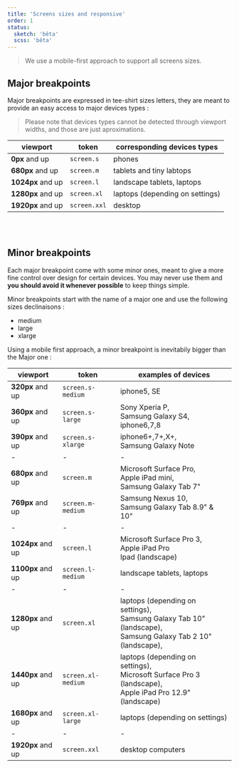 ```yaml
---
title: 'Screens sizes and responsive'
order: 1
status:
  sketch: 'bêta'
  scss: 'bêta'
---
```


> We use a mobile-first approach to support all screens sizes.

## Major breakpoints

Major breakpoints are expressed in tee-shirt sizes letters, they are meant to provide an easy access to major devices types :

> Please note that devices types cannot be detected through viewport widths, and those are just aproximations.

| viewport          | token       | corresponding devices types |
| ----------------- | ----------- | --------------------------- |
| **0px** and up    | `screen.s`  | phones                      |
| **680px** and up  | `screen.m`  | tablets and tiny labtops    |
| **1024px** and up | `screen.l`  | landscape tablets, laptops  |
| **1280px** and up | `screen.xl` | laptops (depending on settings)                   |
| **1920px** and up | `screen.xxl` | desktop                    |

<br />

<br />

## Minor breakpoints

Each major breakpoint come with some minor ones, meant to give a more fine control over design for certain devices. You may never use them and **you should avoid it whenever possible** to keep things simple.

Minor breakpoints start with the name of a major one and use the following sizes declinaisons :

- medium
- large
- xlarge

Using a mobile first approach, a minor breakpoint is inevitabily bigger than the Major one :

| viewport          | token             | examples of devices                                                                                                |
| ----------------- | ----------------- | ------------------------------------------------------------------------------------------------------------------ |
| **320px** and up  | `screen.s-medium`   | iphone5, SE                                                                                                        |
| **360px** and up  | `screen.s-large` | Sony Xperia P, <br />Samsung Galaxy S4, <br />iphone6,7,8                                                              |
| **390px** and up  | `screen.s-xlarge`   | iphone6+,7+,X+, <br />Samsung Galaxy Note                                                                            |
| -                 | -                 | -                                                                                                                  |
| **680px** and up  | `screen.m`        | Microsoft Surface Pro, <br />Apple iPad mini, <br />Samsung Galaxy Tab 7"                                                                                                                  |
| **769px** and up  | `screen.m-medium`   | Samsung Nexus 10, <br />Samsung Galaxy Tab 8.9" & 10"   |                              
| -                 | -                 | -                                                                                                                  |
| **1024px** and up | `screen.l`        | Microsoft Surface Pro 3, <br />Apple iPad Pro<br />Ipad (landscape)    
| **1100px** and up | `screen.l-medium`        | landscape tablets, laptops                                                                                     |
| -                 | -                 | -                                                                                                                  |
| **1280px** and up | `screen.xl`   | laptops (depending on settings), <br />Samsung Galaxy Tab 10" (landscape), <br />Samsung Galaxy Tab 2 10" (landscape), |
| **1440px** and up | `screen.xl-medium` | laptops (depending on settings), <br />Microsoft Surface Pro 3 (landscape), <br />Apple iPad Pro 12.9" (landscape)     |
| **1680px** and up | `screen.xl-large`   | laptops (depending on settings)                                                                                  |
| -                 | -                 | -                                                                                                                  |
| **1920px** and up | `screen.xxl`       | desktop computers                                                                                                  |
